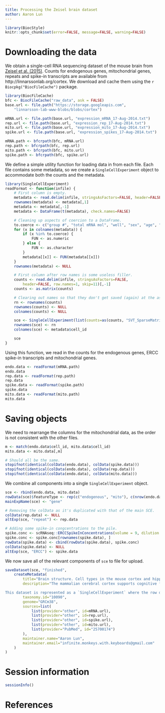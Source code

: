 ```yaml
---
title: Processing the Zeisel brain dataset
author: Aaron Lun
---
```


```r
library(BiocStyle)
knitr::opts_chunk$set(error=FALSE, message=FALSE, warning=FALSE)
```

# Downloading the data

We obtain a single-cell RNA sequencing dataset of the mouse brain from [Zeisel et al. (2015)](https://doi.org/10.1126/science.aaa1934).
Counts for endogenous genes, mitochondrial genes, repeats and spike-in transcripts are available from http://linnarssonlab.org/cortex.
We download and cache them using the `r Biocpkg("BiocFileCache")` package.

```r
library(BiocFileCache)
bfc <- BiocFileCache("raw_data", ask = FALSE)
base.url <- file.path("https://storage.googleapis.com",
    "linnarsson-lab-www-blobs/blobs/cortex")

mRNA.url <- file.path(base.url, "expression_mRNA_17-Aug-2014.txt")
rep.url <- file.path(base.url, "expression_rep_17-Aug-2014.txt")
mito.url <- file.path(base.url, "expression_mito_17-Aug-2014.txt")
spike.url <- file.path(base.url, "expression_spikes_17-Aug-2014.txt")

mRNA.path <- bfcrpath(bfc, mRNA.url)
rep.path <- bfcrpath(bfc, rep.url)
mito.path <- bfcrpath(bfc, mito.url)
spike.path <- bfcrpath(bfc, spike.url)
```

We define a simple utility function for loading data in from each file. 
Each file contains some metadata, so we create a `SingleCellExperiment` object to accommodate both the counts and the metadata.

```r
library(SingleCellExperiment)
readFormat <- function(infile) { 
    # First column is empty.
    metadata <- read.delim(infile, stringsAsFactors=FALSE, header=FALSE, nrow=10)[,-1]
    rownames(metadata) <- metadata[,1]
    metadata <- metadata[,-1]
    metadata <- DataFrame(t(metadata), check.names=FALSE)

    # Cleaning up aspects of coercion to a DataFrame.
    to.coerce <- c("group #", "total mRNA mol", "well", "sex", "age", "diameter")
    for (x in colnames(metadata)) {
        if (x %in% to.coerce) {
            FUN <- as.numeric
        } else {
            FUN <- as.character
        }
        metadata[[x]] <- FUN(metadata[[x]])
    }
    rownames(metadata) <- NULL

    # First column after row names is some useless filler.
    counts <- read.delim(infile, stringsAsFactors=FALSE, 
        header=FALSE, row.names=1, skip=11)[,-1] 
    counts <- as.matrix(counts)

    # Clearing out names so that they don't get saved (again) at the assay level.
    rn <- rownames(counts)
    rownames(counts) <- NULL
    colnames(counts) <- NULL

    sce <- SingleCellExperiment(list(counts=as(counts, "SVT_SparseMatrix")), colData=metadata)
    rownames(sce) <- rn
    colnames(sce) <- metadata$cell_id

    sce
}
```

Using this function, we read in the counts for the endogenous genes, ERCC spike-in transcripts and mitochondrial genes.

```r
endo.data <- readFormat(mRNA.path)
endo.data
rep.data <- readFormat(rep.path)
rep.data
spike.data <- readFormat(spike.path)
spike.data
mito.data <- readFormat(mito.path)
mito.data
```

# Saving objects

We need to rearrange the columns for the mitochondrial data, as the order is not consistent with the other files.

```r
m <- match(endo.data$cell_id, mito.data$cell_id)
mito.data <- mito.data[,m]
```

```r
# Should all be the same.
stopifnot(identical(colData(endo.data), colData(spike.data))) 
stopifnot(identical(colData(endo.data), colData(rep.data)))
stopifnot(identical(colData(endo.data), colData(mito.data)))
```

We combine all components into a single `SingleCellExperiment` object.

```r
sce <- rbind(endo.data, mito.data)
rowData(sce)$featureType <- rep(c("endogenous", "mito"), c(nrow(endo.data), nrow(mito.data)))
mainExpName(sce) <- "gene"

# Removing the colData as it's duplicated with that of the main SCE.
colData(rep.data) <- NULL
altExp(sce, "repeat") <- rep.data

# Adding some spike-in congcentrations to the pile.
spike.conc <- scRNAseq::ERCCSpikeInConcentrations(volume = 9, dilution = 20000)
spike.conc <- spike.conc[rownames(spike.data), ]
rowData(spike.data) <- cbind(rowData(spike.data), spike.conc)
colData(spike.data) <- NULL
altExp(sce, "ERCC") <- spike.data
```

We now save all of the relevant components of `sce` to file for upload.

```r
saveDataset(sce, "finished",
    createMetadata(
        title="Brain structure. Cell types in the mouse cortex and hippocampus revealed by single-cell RNA-seq",
        description="The mammalian cerebral cortex supports cognitive functions such as sensorimotor integration, memory, and social behaviors. Normal brain function relies on a diverse set of differentiated cell types, including neurons, glia, and vasculature. Here, we have used large-scale single-cell RNA sequencing (RNA-seq) to classify cells in the mouse somatosensory cortex and hippocampal CA1 region. We found 47 molecularly distinct subclasses, comprising all known major cell types in the cortex. We identified numerous marker genes, which allowed alignment with known cell types, morphology, and location. We found a layer I interneuron expressing Pax6 and a distinct postmitotic oligodendrocyte subclass marked by Itpr2. Across the diversity of cortical cell types, transcription factors formed a complex, layered regulatory code, suggesting a mechanism for the maintenance of adult cell type identity.

This dataset is represented as a `SingleCellExperiment` where the row data contains a single `featureType` field describing the type of each feature (endogenous genes or mitochondrial genes). Spike-ins and repeats are stored as separate entries in the `altExps`. Spike-in metadata is added using the ERCC concentrations, with molecule counts computed using a volume of 9 nL per cell at a dilution of 1:20000.",
        taxonomy.id="10090",
        genome="GRCm38",
        sources=list(
            list(provider="other", id=mRNA.url),
            list(provider="other", id=rep.url),
            list(provider="other", id=spike.url),
            list(provider="other", id=mito.url),
            list(provider="PubMed", id="25700174")
        ),
        maintainer.name="Aaron Lun",
        maintainer.email="infinite.monkeys.with.keyboards@gmail.com"
    )
)
```

# Session information

```r
sessionInfo()
```

# References
